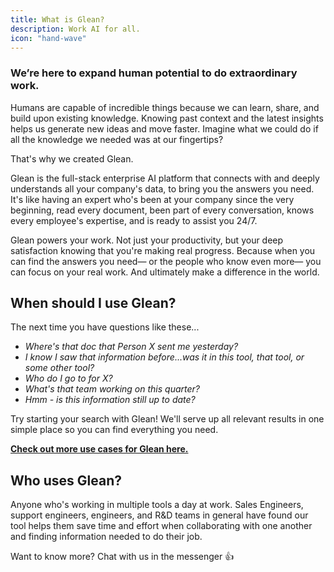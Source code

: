 ```yaml
---
title: What is Glean?
description: Work AI for all.
icon: "hand-wave"
---
```


### We’re here to expand human potential to do extraordinary work.

Humans are capable of incredible things because we can learn, share, and build upon existing knowledge. Knowing past context and the latest insights helps us generate new ideas and move faster. Imagine what we could do if all the knowledge we needed was at our fingertips?

That's why we created Glean.

Glean is the full-stack enterprise AI platform that connects with and deeply understands all your company's data, to bring you the answers you need. It's like having an expert who's been at your company since the very beginning, read every document, been part of every conversation, knows every employee's expertise, and is ready to assist you 24/7.

Glean powers your work. Not just your productivity, but your deep satisfaction knowing that you're making real progress. Because when you can find the answers you need— or the people who know even more— you can focus on your real work. And ultimately make a difference in the world.

## When should I use Glean?

The next time you have questions like these...

* *Where's that doc that Person X sent me yesterday?*
* *I know I saw that information before...was it in this tool, that tool, or some other tool?*
* *Who do I go to for X?*
* *What's that team working on this quarter?*
* *Hmm - is this information still up to date?*

Try starting your search with Glean! We'll serve up all relevant results in one simple place so you can find everything you need.

**[Check out more use cases for Glean here.](http://help.askscio.com/en/collections/2340035-what-do-i-use-scio-for)**​

## Who uses Glean?

Anyone who's working in multiple tools a day at work. Sales Engineers, support engineers, engineers, and R&D teams in general have found our tool helps them save time and effort when collaborating with one another and finding information needed to do their job.

Want to know more? Chat with us in the messenger 👍
